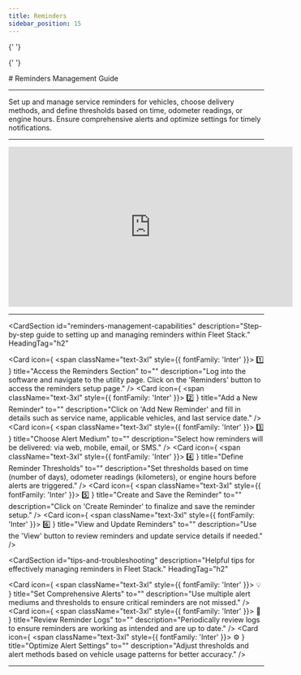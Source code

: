 ```yaml
---
title: Reminders
sidebar_position: 15
---
```



<Head>
  <meta charSet="UTF-8" />
  <meta name="viewport" content="width=device-width, initial-scale=1.0" />
  <title>Fleet Stack Reminders Management</title>
  <meta name="description" content="Comprehensive guide for setting up and managing reminders in Fleet Stack, including alert mediums, thresholds, and updating service details." />
  <meta name="keywords" content="Fleet Stack, reminders, service alerts, vehicle maintenance, notification settings" />
  <meta name="author" content="Fleet Stack Team" />
  <meta name="robots" content="index, follow" />
  <link rel="canonical" href="https://docs.fleetstackglobal.com/web-application/reminders/" />
  
  <!-- Open Graph Metadata for social sharing -->
  <meta property="og:title" content="Fleet Stack Reminders Management" />
  <meta property="og:description" content="Comprehensive guide for setting up and managing reminders in Fleet Stack, including alert mediums, thresholds, and updating service details." />
  <meta property="og:type" content="article" />
  <meta property="og:url" content="https://docs.fleetstackglobal.com/web-application/reminders/" />
  <meta property="og:image" content="https://fleetstackglobal.com/assets/img/Graphics/orginal/Stack01.png" />
  
  <!-- Twitter Card Metadata -->
  <meta name="twitter:card" content="summary_large_image" />
  <meta name="twitter:title" content="Fleet Stack Reminders Management" />
  <meta name="twitter:description" content="Comprehensive guide for setting up and managing reminders in Fleet Stack, including alert mediums, thresholds, and updating service details." />
  <meta name="twitter:image" content="https://fleetstackglobal.com/assets/img/Graphics/orginal/Stack01.png" />

  <!-- Schema.org JSON-LD Markup -->

{' '}

<script type="application/ld+json">
  {`
      {
        "@context": "https://schema.org",
        "@type": "TechArticle",
        "mainEntityOfPage": {
          "@type": "WebPage",
          "@id": "https://docs.fleetstackglobal.com/web-application/reminders/"
        },
        "headline": "Fleet Stack Reminders Management",
        "description": "Comprehensive guide for setting up and managing reminders in Fleet Stack, including alert mediums, thresholds, and updating service details.",
        "image": "https://fleetstackglobal.com/assets/img/Graphics/orginal/Stack01.png",
        "author": {
          "@type": "Organization",
          "name": "Fleet Stack"
        },
        "publisher": {
          "@type": "Organization",
          "name": "Fleet Stack",
          "logo": {
            "@type": "ImageObject",
            "url": "https://fleetstackglobal.com"
          }
        }
      }
    `}
</script>

  <!-- Q&A Schema -->

{' '}

<script type="application/ld+json">
  {`
      {
        "@context": "https://schema.org",
        "@type": "QAPage",
        "mainEntity": [
          {
            "@type": "Question",
            "name": "How do I access the Reminders section in Fleet Stack?",
            "acceptedAnswer": {
              "@type": "Answer",
              "text": "Log into the software and navigate to the utility page. Click on the 'Reminders' button to access the reminders setup page."
            }
          },
          {
            "@type": "Question",
            "name": "How can I add a new reminder?",
            "acceptedAnswer": {
              "@type": "Answer",
              "text": "Click on 'Add New Reminder' and fill in details such as service name, applicable vehicles, and last service date."
            }
          },
          {
            "@type": "Question",
            "name": "What alert mediums can I choose for reminders?",
            "acceptedAnswer": {
              "@type": "Answer",
              "text": "Select how reminders will be delivered: via web, mobile, email, or SMS."
            }
          },
          {
            "@type": "Question",
            "name": "How do I define reminder thresholds?",
            "acceptedAnswer": {
              "@type": "Answer",
              "text": "Set thresholds based on time (number of days), odometer readings (kilometers), or engine hours before alerts are triggered."
            }
          },
          {
            "@type": "Question",
            "name": "How do I create and save a reminder?",
            "acceptedAnswer": {
              "@type": "Answer",
              "text": "Click on 'Create Reminder' to finalize and save the reminder setup."
            }
          },
          {
            "@type": "Question",
            "name": "How can I view and update reminders?",
            "acceptedAnswer": {
              "@type": "Answer",
              "text": "Use the 'View' button to review reminders and update service details if needed."
            }
          },
          {
            "@type": "Question",
            "name": "What are some tips for setting comprehensive alerts?",
            "acceptedAnswer": {
              "@type": "Answer",
              "text": "Use multiple alert mediums and thresholds to ensure critical reminders are not missed."
            }
          },
          {
            "@type": "Question",
            "name": "How do I review reminder logs?",
            "acceptedAnswer": {
              "@type": "Answer",
              "text": "Periodically review logs to ensure reminders are working as intended and are up to date."
            }
          },
          {
            "@type": "Question",
            "name": "How can I optimize alert settings?",
            "acceptedAnswer": {
              "@type": "Answer",
              "text": "Adjust thresholds and alert methods based on vehicle usage patterns for better accuracy."
            }
          }
        ]
      }
    `}
</script>

</Head>
# Reminders Management Guide

---

Set up and manage service reminders for vehicles, choose delivery methods, and define thresholds based on time, odometer readings, or engine hours. Ensure comprehensive alerts and optimize settings for timely notifications.

---

<div style={{ display: 'flex', justifyContent: 'center', marginTop: '20px' }}>
  <iframe
    width="560"
    height="315"
    src="https://www.youtube.com/embed/tXIxziLb2xg?si=EFG76o5n71aT53UU"
    title="Reminders Management Tutorial"
    frameBorder="0"
    allow="accelerometer; autoplay; clipboard-write; encrypted-media; gyroscope; picture-in-picture"
    allowFullScreen
  ></iframe>
</div>

---

<CardSection
  id="reminders-management-capabilities"
  description="Step-by-step guide to setting up and managing reminders within Fleet Stack."
  HeadingTag="h2"
>
  <Card
    icon={
      <span className="text-3xl" style={{ fontFamily: 'Inter' }}>
        1️⃣
      </span>
    }
    title="Access the Reminders Section"
    to=""
    description="Log into the software and navigate to the utility page. Click on the 'Reminders' button to access the reminders setup page."
  />
  <Card
    icon={
      <span className="text-3xl" style={{ fontFamily: 'Inter' }}>
        2️⃣
      </span>
    }
    title="Add a New Reminder"
    to=""
    description="Click on 'Add New Reminder' and fill in details such as service name, applicable vehicles, and last service date."
  />
  <Card
    icon={
      <span className="text-3xl" style={{ fontFamily: 'Inter' }}>
        3️⃣
      </span>
    }
    title="Choose Alert Medium"
    to=""
    description="Select how reminders will be delivered: via web, mobile, email, or SMS."
  />
  <Card
    icon={
      <span className="text-3xl" style={{ fontFamily: 'Inter' }}>
        4️⃣
      </span>
    }
    title="Define Reminder Thresholds"
    to=""
    description="Set thresholds based on time (number of days), odometer readings (kilometers), or engine hours before alerts are triggered."
  />
  <Card
    icon={
      <span className="text-3xl" style={{ fontFamily: 'Inter' }}>
        5️⃣
      </span>
    }
    title="Create and Save the Reminder"
    to=""
    description="Click on 'Create Reminder' to finalize and save the reminder setup."
  />
  <Card
    icon={
      <span className="text-3xl" style={{ fontFamily: 'Inter' }}>
        6️⃣
      </span>
    }
    title="View and Update Reminders"
    to=""
    description="Use the 'View' button to review reminders and update service details if needed."
  />
</CardSection>

<CardSection
  id="tips-and-troubleshooting"
  description="Helpful tips for effectively managing reminders in Fleet Stack."
  HeadingTag="h2"
>
  <Card
    icon={
      <span className="text-3xl" style={{ fontFamily: 'Inter' }}>
        💡
      </span>
    }
    title="Set Comprehensive Alerts"
    to=""
    description="Use multiple alert mediums and thresholds to ensure critical reminders are not missed."
  />
  <Card
    icon={
      <span className="text-3xl" style={{ fontFamily: 'Inter' }}>
        📅
      </span>
    }
    title="Review Reminder Logs"
    to=""
    description="Periodically review logs to ensure reminders are working as intended and are up to date."
  />
  <Card
    icon={
      <span className="text-3xl" style={{ fontFamily: 'Inter' }}>
        ⚙️
      </span>
    }
    title="Optimize Alert Settings"
    to=""
    description="Adjust thresholds and alert methods based on vehicle usage patterns for better accuracy."
  />
</CardSection>

---

<head>
  <title>Fleet Stack Reminders Management</title>
  <meta
    name="description"
    content="Comprehensive guide for setting up and managing reminders in Fleet Stack, including alert mediums, thresholds, and updating service details."
  />
</head>
